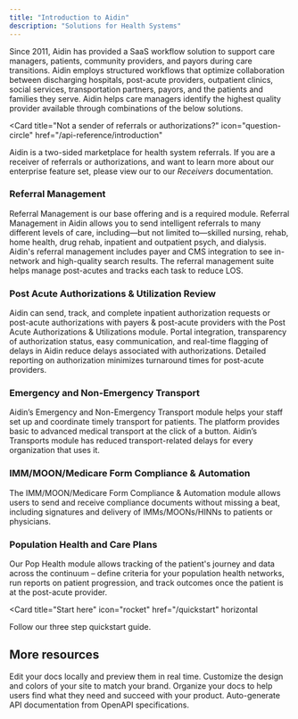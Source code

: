```yaml
---
title: "Introduction to Aidin"
description: "Solutions for Health Systems"
---
```


Since 2011, Aidin has provided a SaaS workflow solution to support care managers, patients, community providers, and payors during care transitions. Aidin employs structured workflows that optimize collaboration between discharging hospitals, post-acute providers, outpatient clinics, social services, transportation partners, payors, and the patients and families they serve. Aidin helps care managers identify the highest quality provider available through combinations of the below solutions.

<Card
  title="Not a sender of referrals or authorizations?"
  icon="question-circle"
  href="/api-reference/introduction"
>
  Aidin is a two-sided marketplace for health system referrals. If you are a receiver of referrals or authorizations, and want to learn more about our enterprise feature set, please view our to our *Receivers* documentation.
</Card>


### Referral Management

Referral Management is our base offering and is a required module. Referral Management in Aidin allows you to send intelligent referrals to many different levels of care, including—but not limited to—skilled nursing, rehab, home health, drug rehab, inpatient and outpatient psych, and dialysis. Aidin's referral management includes payer and CMS integration to see in-network and high-quality search results. The referral management suite helps manage post-acutes and tracks each task to reduce LOS. 

### Post Acute Authorizations & Utilization Review
Aidin can send, track, and complete inpatient authorization requests or post-acute authorizations with payers & post-acute providers with the Post Acute Authorizations & Utilizations module. Portal integration, transparency of authorization status, easy communication, and real-time flagging of delays in Aidin reduce delays associated with authorizations. Detailed reporting on authorization minimizes turnaround times for post-acute providers. 

### Emergency and Non-Emergency Transport
Aidin’s Emergency and Non-Emergency Transport module helps your staff set up and coordinate timely transport for patients. The platform provides basic to advanced medical transport at the click of a button. Aidin’s Transports module has reduced transport-related delays for every organization that uses it.

### IMM/MOON/Medicare Form Compliance & Automation
The IMM/MOON/Medicare Form Compliance & Automation module allows users to send and receive compliance documents without missing a beat, including signatures and delivery of IMMs/MOONs/HINNs to patients or physicians.

### Population Health and Care Plans
Our Pop Health module allows tracking of the patient's journey and data across the continuum – define criteria for your population health networks, run reports on patient progression, and track outcomes once the patient is at the post-acute provider.

<Card
  title="Start here"
  icon="rocket"
  href="/quickstart"
  horizontal
>
  Follow our three step quickstart guide.
</Card>

## More resources

<Columns cols={2}>
  <Card
    title="Health System Integrations"
    icon="pen-to-square"
    href="/development"
  >
    Edit your docs locally and preview them in real time.
  </Card>
  <Card
    title="Aidin for Care Management"
    icon="palette"
    href="/essentials/settings"
  >
    Customize the design and colors of your site to match your brand.
  </Card>
    <Card
    title="Aidin for Utilization Management"
    icon="map"
    href="/essentials/navigation"
  >
    Organize your docs to help users find what they need and succeed with your product.
  </Card>
  <Card
    title="For IT and compliance professionals"
    icon="terminal"
    href="/api-reference/introduction"
  >
    Auto-generate API documentation from OpenAPI specifications.
  </Card>
</Columns>

